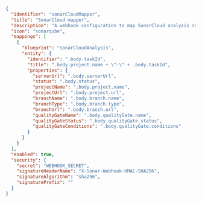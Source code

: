 ```json showLineNumbers
{
  "identifier": "sonarCloudMapper",
  "title": "SonarCloud mapper",
  "description": "A webhook configuration to map SonarCloud analysis runs to Port",
  "icon": "sonarqube",
  "mappings": [
    {
      "blueprint": "sonarCloudAnalysis",
      "entity": {
        "identifier": ".body.taskId",
        "title": ".body.project.name + \"-\" + .body.taskId",
        "properties": {
          "serverUrl": ".body.serverUrl",
          "status": ".body.status",
          "projectName": ".body.project.name",
          "projectUrl": ".body.project.url",
          "branchName": ".body.branch.name",
          "branchType": ".body.branch.type",
          "branchUrl": ".body.branch.url",
          "qualityGateName": ".body.qualityGate.name",
          "qualityGateStatus": ".body.qualityGate.status",
          "qualityGateConditions": ".body.qualityGate.conditions"
        }
      }
    }
  ],
  "enabled": true,
  "security": {
    "secret": "WEBHOOK_SECRET",
    "signatureHeaderName": "X-Sonar-Webhook-HMAC-SHA256",
    "signatureAlgorithm": "sha256",
    "signaturePrefix": ""
  }
}
```
